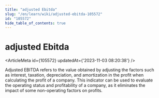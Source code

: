 ```yaml
---
title: "adjusted Ebitda"
slug: "/en/learn/wiki/adjusted-ebitda-105572"
id: "105572"
hide_table_of_contents: true
---
```



# adjusted Ebitda

<ArticleMeta id={105572} updatedAt={'2023-11-03 08:20:38'} />
<div className='border-solid border-b border-t-0 my-4 border-[var(--ifm-color-gray-300)]' />

Adjusted EBITDA refers to the value obtained by adjusting the factors such as interest, taxation, depreciation, and amortization in the profit when calculating the profit of a company. This indicator can be used to evaluate the operating status and profitability of a company, as it eliminates the impact of some non-operating factors on profits.
